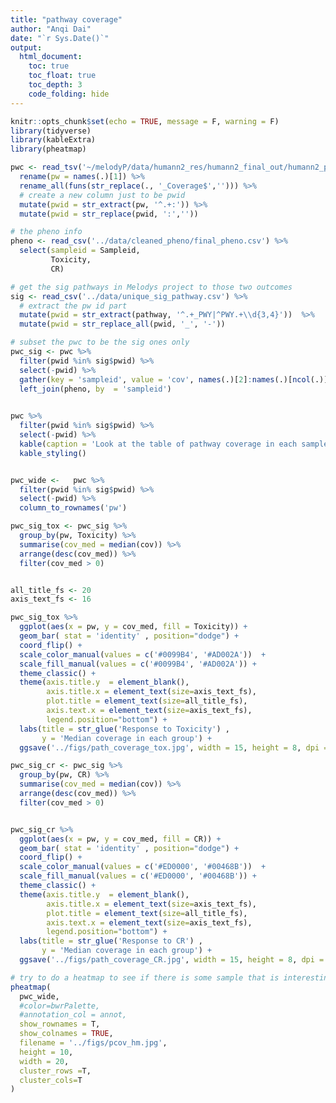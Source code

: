 ```yaml
---
title: "pathway coverage"
author: "Anqi Dai"
date: "`r Sys.Date()`"
output:
  html_document:
    toc: true
    toc_float: true
    toc_depth: 3
    code_folding: hide
---
```


```r
knitr::opts_chunk$set(echo = TRUE, message = F, warning = F)
library(tidyverse)
library(kableExtra)
library(pheatmap)
```

```r
pwc <- read_tsv('~/melodyP/data/humann2_res/humann2_final_out/humann2_pathcoverage_unstratified.tsv') %>% 
  rename(pw = names(.)[1]) %>% 
  rename_all(funs(str_replace(., '_Coverage$',''))) %>% 
  # create a new column just to be pwid 
  mutate(pwid = str_extract(pw, '^.+:')) %>% 
  mutate(pwid = str_replace(pwid, ':',''))

# the pheno info
pheno <- read_csv('../data/cleaned_pheno/final_pheno.csv') %>% 
  select(sampleid = Sampleid, 
         Toxicity,
         CR)
```

```r
# get the sig pathways in Melodys project to those two outcomes
sig <- read_csv('../data/unique_sig_pathway.csv') %>% 
  # extract the pw id part
  mutate(pwid = str_extract(pathway, '^.+_PWY|^PWY.+\\d{3,4}'))  %>% 
  mutate(pwid = str_replace_all(pwid, '_', '-')) 

# subset the pwc to be the sig ones only
pwc_sig <- pwc %>% 
  filter(pwid %in% sig$pwid) %>% 
  select(-pwid) %>% 
  gather(key = 'sampleid', value = 'cov', names(.)[2]:names(.)[ncol(.)]) %>% 
  left_join(pheno, by  = 'sampleid')

  
pwc %>% 
  filter(pwid %in% sig$pwid) %>% 
  select(-pwid) %>% 
  kable(caption = 'Look at the table of pathway coverage in each sample') %>% 
  kable_styling()


pwc_wide <-   pwc %>% 
  filter(pwid %in% sig$pwid) %>% 
  select(-pwid) %>% 
  column_to_rownames('pw')
```

```r
pwc_sig_tox <- pwc_sig %>% 
  group_by(pw, Toxicity) %>% 
  summarise(cov_med = median(cov)) %>% 
  arrange(desc(cov_med)) %>% 
  filter(cov_med > 0)


all_title_fs <- 20
axis_text_fs <- 16

pwc_sig_tox %>% 
  ggplot(aes(x = pw, y = cov_med, fill = Toxicity)) +
  geom_bar( stat = 'identity' , position="dodge") +
  coord_flip() +
  scale_color_manual(values = c('#0099B4', '#AD002A'))  +
  scale_fill_manual(values = c('#0099B4', '#AD002A')) +
  theme_classic() +
  theme(axis.title.y  = element_blank(), 
        axis.title.x = element_text(size=axis_text_fs),
        plot.title = element_text(size=all_title_fs),
        axis.text.x = element_text(size=axis_text_fs),
        legend.position="bottom") +
  labs(title = str_glue('Response to Toxicity') ,
       y = 'Median coverage in each group') + 
  ggsave('../figs/path_coverage_tox.jpg', width = 15, height = 8, dpi = 300)

```

```r
  
pwc_sig_cr <- pwc_sig %>% 
  group_by(pw, CR) %>% 
  summarise(cov_med = median(cov)) %>% 
  arrange(desc(cov_med)) %>% 
  filter(cov_med > 0)


pwc_sig_cr %>% 
  ggplot(aes(x = pw, y = cov_med, fill = CR)) +
  geom_bar( stat = 'identity' , position="dodge") +
  coord_flip() +
  scale_color_manual(values = c('#ED0000', '#00468B'))  +
  scale_fill_manual(values = c('#ED0000', '#00468B')) +
  theme_classic() +
  theme(axis.title.y  = element_blank(), 
        axis.title.x = element_text(size=axis_text_fs),
        plot.title = element_text(size=all_title_fs),
        axis.text.x = element_text(size=axis_text_fs),
        legend.position="bottom") +
  labs(title = str_glue('Response to CR') ,
       y = 'Median coverage in each group') + 
  ggsave('../figs/path_coverage_CR.jpg', width = 15, height = 8, dpi = 300)
```


```r
# try to do a heatmap to see if there is some sample that is interesting to look at 
pheatmap(
  pwc_wide,
  #color=bwrPalette, 
  #annotation_col = annot,
  show_rownames = T,
  show_colnames = TRUE,
  filename = '../figs/pcov_hm.jpg',
  height = 10,
  width = 20,
  cluster_rows =T,
  cluster_cols=T
)
```

